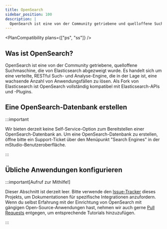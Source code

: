 ```yaml
---
title: OpenSearch
sidebar_position: 100
description: |
  OpenSearch ist eine von der Community getriebene und quelloffene Suchmaschine, die von Elasticsearch abgezweigt wurde.
---
```



<PlanCompatibility plans={["ps", "ss"]} />

## Was ist OpenSearch?

OpenSearch ist eine von der Community getriebene, quelloffene Suchmaschine, die von Elasticsearch abgezweigt wurde. Es handelt sich um eine verteilte, RESTful Such- und Analyse-Engine, die in der Lage ist, eine wachsende Anzahl von Anwendungsfällen zu lösen. Als Fork von Elasticsearch ist OpenSearch vollständig kompatibel mit Elasticsearch-APIs und -Plugins.

## Eine OpenSearch-Datenbank erstellen

:::important

Wir bieten derzeit keine Self-Service-Option zum Bereitstellen einer OpenSearch-Datenbank an. Um eine OpenSearch-Datenbank zu erstellen, öffne bitte ein Support-Ticket über den Menüpunkt "Search Engines" in der mStudio-Benutzeroberfläche.

:::

## Übliche Anwendungen konfigurieren

:::important[Aufruf zur Mithilfe!]

Dieser Abschnitt ist derzeit leer. Bitte verwende den [Issue-Tracker](https://github.com/mittwald/developer-portal/issues) dieses Projekts, um Dokumentationen für spezifische Integrationen anzufordern. Wenn du selbst Erfahrung mit der Einrichtung von OpenSearch mit gängigen Open-Source-Anwendungen hast, nehmen wir auch gerne [Pull Requests](https://github.com/mittwald/developer-portal) entgegen, um entsprechende Tutorials hinzuzufügen.

:::
